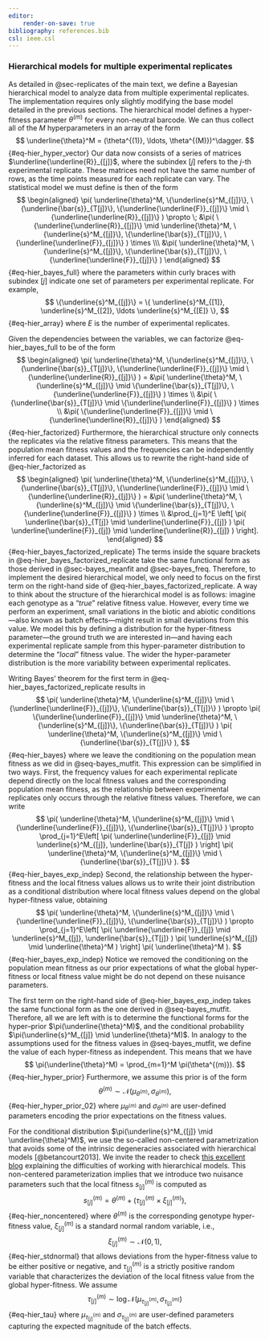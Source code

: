 ```yaml
---
editor:
    render-on-save: true
bibliography: references.bib
csl: ieee.csl
---
```


### Hierarchical models for multiple experimental replicates

As detailed in @sec-replicates of the main text, we define a Bayesian
hierarchical model to analyze data from multiple experimental replicates. The
implementation requires only slightly modifying the base model detailed in the
previous sections. The hierarchical model defines a hyper-fitness parameter
$\theta^{(m)}$ for every non-neutral barcode. We can thus collect all of the $M$
hyperparameters in an array of the form
$$
\underline{\theta}^M = (\theta^{(1)}, \ldots, \theta^{(M)})^\dagger.
$${#eq-hier_hyper_vector}
Our data now consists of a series of matrices $\underline{\underline{R}}_{[j]}$,
where the subindex $[j]$ refers to the $j$-th experimental replicate. These
matrices need not have the same number of rows, as the time points measured for
each replicate can vary. The statistical model we must define is then of the
form
$$
\begin{aligned}
\pi(
    \underline{\theta}^M, 
    \{\underline{s}^M_{[j]}\},
    \{\underline{\bar{s}}_{T[j]}\},
    \{\underline{\underline{F}}_{[j]}\} \mid
    \{\underline{\underline{R}}_{[j]}\}
) \propto \;
&\pi(
    \{\underline{\underline{R}}_{[j]}\} \mid
    \underline{\theta}^M, 
    \{\underline{s}^M_{[j]}\},
    \{\underline{\bar{s}}_{T[j]}\},
    \{\underline{\underline{F}}_{[j]}\} 
) \times \\\
&\pi(
    \underline{\theta}^M, 
    \{\underline{s}^M_{[j]}\},
    \{\underline{\bar{s}}_{T[j]}\},
    \{\underline{\underline{F}}_{[j]}\} 
)
\end{aligned}
$${#eq-hier_bayes_full}
where the parameters within curly braces with subindex $[j]$ indicate one set of
parameters per experimental replicate. For example,
$$
\{\underline{s}^M_{[j]}\} = \{
    \underline{s}^M_{[1]}, \underline{s}^M_{[2]}, \ldots \underline{s}^M_{[E]}
\},
$${#eq-hier_array}
where $E$ is the number of experimental replicates.

Given the dependencies between the variables, we can factorize
@eq-hier_bayes_full to be of the form
$$
\begin{aligned}
\pi(
    \underline{\theta}^M, 
    \{\underline{s}^M_{[j]}\},
    \{\underline{\bar{s}}_{T[j]}\},
    \{\underline{\underline{F}}_{[j]}\} \mid
    \{\underline{\underline{R}}_{[j]}\}
) =
&\pi(
    \underline{\theta}^M, 
    \{\underline{s}^M_{[j]}\} \mid
    \{\underline{\bar{s}}_{T[j]}\},
    \{\underline{\underline{F}}_{[j]}\} 
) \times \\
&\pi(
    \{\underline{\bar{s}}_{T[j]}\} \mid
    \{\underline{\underline{F}}_{[j]}\}
) \times \\
&\pi(
    \{\underline{\underline{F}}_{[j]}\} \mid
    \{\underline{\underline{R}}_{[j]}\}
)
\end{aligned}
$${#eq-hier_factorized}
Furthermore, the hierarchical structure only connects the replicates via the
relative fitness parameters. This means that the population mean fitness values
and the frequencies can be independently inferred for each dataset. This allows
us to rewrite the right-hand side of @eq-hier_factorized as
$$
\begin{aligned}
\pi(
    \underline{\theta}^M, 
    \{\underline{s}^M_{[j]}\},
    \{\underline{\bar{s}}_{T[j]}\},
    \{\underline{\underline{F}}_{[j]}\} \mid
    \{\underline{\underline{R}}_{[j]}\}
) =
&\pi(
    \underline{\theta}^M, 
    \{\underline{s}^M_{[j]}\} \mid
    \{\underline{\bar{s}}_{T[j]}\},
    \{\underline{\underline{F}}_{[j]}\} 
) \times \\
&\prod_{j=1}^E \left[
    \pi(
        \underline{\bar{s}}_{T[j]} \mid
        \underline{\underline{F}}_{[j]}
    )
    \pi(
        \underline{\underline{F}}_{[j]} \mid
        \underline{\underline{R}}_{[j]}
    )
\right].
\end{aligned}
$${#eq-hier_bayes_factorized_replicate}
The terms inside the square brackets in @eq-hier_bayes_factorized_replicate take
the same functional form as those derived in @sec-bayes_meanfit and
@sec-bayes_freq. Therefore, to implement the desired hierarchical model, we only
need to focus on the first term on the right-hand side of
@eq-hier_bayes_factorized_replicate. A way to think about the structure of the
hierarchical model is as follows: imagine each genotype as a "*true*" relative
fitness value. However, every time we perform an experiment, small variations in
the biotic and abiotic conditions---also known as batch effects---might result
in small deviations from this value. We model this by defining a distribution
for the hyper-fitness parameter---the ground truth we are interested in---and
having each experimental replicate sample from this hyper-parameter distribution
to determine the "*local*" fitness value. The wider the hyper-parameter
distribution is the more variability between experimental replicates. 

Writing Bayes' theorem for the first term in @eq-hier_bayes_factorized_replicate
results in
$$
\pi(
    \underline{\theta}^M, 
    \{\underline{s}^M_{[j]}\} \mid
    \{\underline{\underline{F}}_{[j]}\},
    \{\underline{\bar{s}}_{T[j]}\}
) \propto
\pi(
    \{\underline{\underline{F}}_{[j]}\} \mid
    \underline{\theta}^M, 
    \{\underline{s}^M_{[j]}\},
    \{\underline{\bar{s}}_{T[j]}\}
)
\pi(
    \underline{\theta}^M, 
    \{\underline{s}^M_{[j]}\} \mid
    \{\underline{\bar{s}}_{T[j]}\}
),
$${#eq-hier_bayes}
where we leave the conditioning on the population mean fitness as we did in
@seq-bayes_mutfit. This expression can be simplified in two ways. First, the
frequency values for each experimental replicate depend directly on the local
fitness values and the corresponding population mean fitness, as the
relationship between experimental replicates only occurs through the relative
fitness values. Therefore, we can write
$$
\pi(
    \underline{\theta}^M, 
    \{\underline{s}^M_{[j]}\} \mid
    \{\underline{\underline{F}}_{[j]}\},
    \{\underline{\bar{s}}_{T[j]}\}
) \propto
\prod_{j=1}^E\left[
    \pi(
        \underline{\underline{F}}_{[j]} \mid
        \underline{s}^M_{[j]},
        \underline{\bar{s}}_{T[j]}
    )
\right]
\pi(
    \underline{\theta}^M, 
    \{\underline{s}^M_{[j]}\} \mid
    \{\underline{\bar{s}}_{T[j]}\}
).
$${#eq-hier_bayes_exp_indep}
Second, the relationship between the hyper-fitness and the local fitness values
allows us to write their joint distribution as a conditional distribution where
local fitness values depend on the global hyper-fitness value, obtaining
$$
\pi(
    \underline{\theta}^M, 
    \{\underline{s}^M_{[j]}\} \mid
    \{\underline{\underline{F}}_{[j]}\},
    \{\underline{\bar{s}}_{T[j]}\}
) \propto
\prod_{j=1}^E\left[
    \pi(
        \underline{\underline{F}}_{[j]} \mid
        \underline{s}^M_{[j]},
        \underline{\bar{s}}_{T[j]}
    )
    \pi(
        \underline{s}^M_{[j]} \mid
        \underline{\theta}^M
    )
\right] 
\pi(
    \underline{\theta}^M
).
$${#eq-hier_bayes_exp_indep}
Notice we removed the conditioning on the population mean fitness as our prior
expectations of what the global hyper-fitness or local fitness value might be do
not depend on these nuisance parameters. 

The first term on the right-hand side of @eq-hier_bayes_exp_indep takes the same
functional form as the one derived in @seq-bayes_mutfit. Therefore, all we are
left with is to determine the functional forms for the hyper–prior
$\pi(\underline{\theta}^M)$, and the conditional probability
$\pi(\underline{s}^M_{[j]} \mid \underline{\theta}^M)$. In analogy to the 
assumptions used for the fitness values in @seq-bayes_mutfit, we define the 
value of each hyper-fitness as independent. This means that we have
$$
\pi(\underline{\theta}^M) = \prod_{m=1}^M \pi(\theta^{(m)}).
$${#eq-hier_hyper_prior}
Furthermore, we assume this prior is of the form
$$
\theta^{(m)} \sim \mathcal{N}(\mu_{\theta^{(m)}}, \sigma_{\theta^{(m)}}),
$${#eq-hier_hyper_prior_02}
where $\mu_{\theta^{(m)}}$ and $\sigma_{\theta^{(m)}}$ are user-defined 
parameters encoding the prior expectations on the fitness values.

For the conditional distribution $\pi(\underline{s}^M_{[j]} \mid
\underline{\theta}^M)$, we use the so-called non-centered parametrization that
avoids some of the intrinsic degeneracies associated with hierarchical models
[@betancourt2013]. We invite the reader to check [this excellent
blog](https://betanalpha.github.io/assets/case_studies/hierarchical_modeling.html)
explaining the difficulties of working with hierarchical models. This 
non-centered parameterization implies that we introduce two nuisance parameters
such that the local fitness $s_{[j]}^{(m)}$ is computed as
$$
s_{[j]}^{(m)} = \theta^{(m)} + 
(\tau_{[j]}^{(m)} \times \xi_{[j]}^{(m)}),
$${#eq-hier_noncentered}
where $\theta^{(m)}$ is the corresponding genotype hyper-fitness value,
$\xi_{[j]}^{(m)}$ is a standard normal random variable, i.e.,
$$
\xi_{[j]}^{(m)} \sim \mathcal{N}(0, 1),
$${#eq-hier_stdnormal}
that allows deviations from the hyper-fitness value to be either positive or
negative, and $\tau_{[j]}^{(m)}$ is a strictly positive random variable that
characterizes the deviation of the local fitness value from the global
hyper-fitness. We assume
$$
\tau_{[j]}^{(m)} \sim \log\mathcal{N}(
    \mu_{\tau_{[j]}^{(m)}}, \sigma_{\tau_{[j]}^{(m)}}
)
$${#eq-hier_tau}
where $\mu_{\tau_{[j]}^{(m)}}$ and $\sigma_{\tau_{[j]}^{(m)}}$ are user-defined
parameters capturing the expected magnitude of the batch effects.